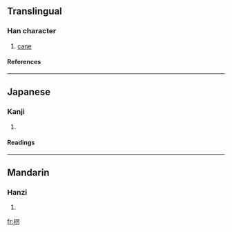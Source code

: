 {{see|拐}}

==Translingual==
===Han character===
{{Han char|rn=75|rad=木|as=05|sn=9|four=4692<sub>7</sub>|canj=木口尸竹 (DRSH)}}
# [[cane]]
====References====
{{Han ref|kx=0521.121|dkj=49161|hdz=21184.011|uh=67B4|ud=26548|bh=AC62|bd=44130}}

----
==Japanese==
===Kanji===
{{ja-kanji|grade=|rs=木05}}
# {{defn|Japanese}} 
====Readings====
{{ja-readings|on=[[かい]] (kai), [[たい]] (tai), [[け]] (ke)|kun=[[つえ]] (tsue)}}

----
==Mandarin==
===Hanzi===
{{cmn-hanzi|pin=[[gōu]] ([[gou1]]), [[guǎi]] ([[guai3]]), [[jǔ]] ([[ju3]])|wg=kou<sup>1</sup>, kuai<sup>3</sup>, chü<sup>3</sup>}}
# {{defn|Mandarin}}

[[fr:枴]]